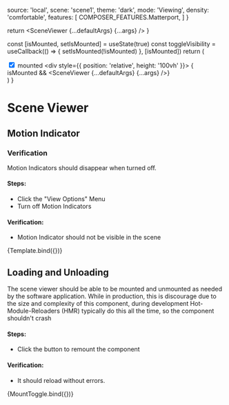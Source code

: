 


<Meta title="Tests/Scene Viewer" component={SceneViewer} argTypes={argTypes} />

  source: 'local',
  scene: 'scene1',
  theme: 'dark',
  mode: 'Viewing',
  density: 'comfortable',
  features: [
    COMPOSER_FEATURES.Matterport,
  ]
}

  return <SceneViewer {...defaultArgs} {...args} />
}

  const [isMounted, setIsMounted] = useState(true)
  const toggleVisibility = useCallback(() => {
    setIsMounted(!isMounted)
  }, [isMounted])
  return (
    <div>
      <label>
        <input type="checkbox" onChange={toggleVisibility} checked={isMounted} />
          mounted
      </label>
      <div style={{ position: 'relative', height: '100vh' }}>
      { isMounted && <SceneViewer {...defaultArgs} {...args} />}
      </div>
    </div>
  )
}

# Scene Viewer

## Motion Indicator

### Verification

Motion Indicators should disappear when turned off.

#### Steps:
- Click the "View Options" Menu
- Turn off Motion Indicators

#### Verification:
- Motion Indicator should not be visible in the scene

<Canvas>
  <Story name='Motion Indicator'
    height='500px'
    parameters={{ controls: { include: ['onSelectionChanged', 'onWidgetClick'], hideNoControlsWarning: true }}}
    args={{ ...defaultArgs, scene: 'CookieFactoryWaterTank' }}>
    {Template.bind({})}
  </Story>
</Canvas>

## Loading and Unloading

The scene viewer should be able to be mounted and unmounted as needed by the software application. While in production, this is discourage due to the size and complexity of this component,
during development Hot-Module-Reloaders (HMR) typically do this all the time, so the component shouldn't crash

#### Steps:
- Click the button to remount the component

#### Verification:
- It should reload without errors.

<Canvas>
  <Story name='Remounting'
    height='500px'
    parameters={{ controls: { include: ['onSelectionChanged', 'onWidgetClick'], hideNoControlsWarning: true }}}
    args={{ ...defaultArgs, scene: 'CookieFactoryWaterTank' }}>
    {MountToggle.bind({})}
  </Story>
</Canvas>
